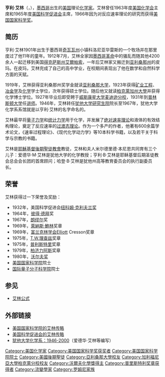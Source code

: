 {{Infobox Engineer
|image                = <!-- 檔案不存在 HenryEyring1951.jpg ，可從英文維基百科取得 -->
|image_width          = 
|caption              = 亨利·艾林
|name                 = 亨利·艾林
|nationality          = [[美国|美国]]
|birth_date           = 1901年2月20日
|birth_place          = [[奇瓦瓦州|奇瓦瓦州]]科洛尼亚华雷斯
|death_date           = 1981年12月26日
|death_place          = [[猶他州|猶他州]][[鹽湖城|鹽湖城]]
|education            =
|spouse               =
|parents              =
|children             =
|discipline           =
|institutions         =
|practice_name        =  
|significant_projects = 
|significant_design   = 
|significant_advance  =發展[[过渡态理论|过渡态理论]]
|significant_awards   = 
}}
'''亨利·艾林'''（{{lang-en|'''Henry D. Eyring'''}}，{{bd|1901年|2月20日|1981年|12月26日|catIdx=Eyring, Henry}}），[[墨西哥|墨西哥]]出生的[[美国|美国]]理论[[化学家|化学家]]。艾林曾任1963年度[[美国化学会|美国化学会]]主席和1965年度[[美国科学促进会|美国科学促进会]]主席，1966年因为对反应速率理论的研究而获得[[美国国家科学奖|美国国家科学奖]]。

== 简历 ==
亨利·艾林1901年出生于墨西哥[[奇瓦瓦州|奇瓦瓦州]]小镇科洛尼亚华雷斯的一个牧场并在那里度过了他11年的童年。1912年7月，艾林全家因[[墨西哥革命|墨西哥革命]]中的骚乱而随其他4200余人一起迁移到美国[[得克萨斯州|得克萨斯州]][[艾爾帕索_(德克薩斯州)|艾爾帕索]]，一年后艾林家又搬迁到[[亚利桑那州|亚利桑那州]]的皮玛。在皮玛，艾林完成了自己的高中学业，在校期间表现出了他在数学和自然科学方面的天赋。

1919年，艾林获得亚利桑那州奖学金就读[[亚利桑那大学|亚利桑那大学]]，1923年获得[[矿业工程|矿业工程]]、[[冶金学|冶金学]]及[[化学|化学]]学士学位，次年获得硕士学位。随后他又就读[[柏克萊加州大學|柏克萊加州大學]]并获得化学博士学位。1927年毕业后即受聘于[[威斯康星大学麦迪逊分校|威斯康星大学麦迪逊分校]]，1931年到[[普林斯顿大学|普林斯顿大学]]任[[讲师|讲师]]。1946年，艾林转任[[犹他大学|犹他大学]][[研究生院|研究生院]]院长至1967年，犹他大学化学系系馆就是以亨利·艾林的名字命名的。

艾林最早将[[量子力学|量子力学]]和[[统计力学|统计力学]]用于化学，并发展了[[绝对速率理论|绝对速率理论]]和液体的有效结构理论，奠定了反应速率的[[过渡态理论|过渡态理论]]。作为一个多产的作者，他著有600余篇学术论文，《速率过程理论》、《现代化学动力学》等10本科学书籍，以及若干关于科学与宗教的书籍。

艾林是[[耶穌基督後期聖徒教會|耶穌基督後期聖徒教會]]教徒，艾林和夫人米尔德里德·本尼恩共同育有三个儿子：爱德华·M·艾林是犹他大学的化学教授；亨利·B·艾林是耶稣基督后期圣徒教会总会会长团的首席顾问；哈登·B·艾林是犹他州高等教育委员会的执行副委员长。

== 荣誉 ==
艾林获得过一下荣誉及奖励：
* 1932年，美国科学促进会[[纽科姆·克利夫兰奖|纽科姆·克利夫兰奖]]
* 1964年，[[彼得·德拜|彼得·德拜]]奖
* 1967年，[[朗缪尔|朗缪尔]]奖
* 1969年，[[萊納斯·鮑林|萊納斯·鮑林]]奖章
* 1969年，[[富兰克林学会|富兰克林学会]]Elliott Cresson奖章
* 1975年，[[西奥多·威廉·理查兹|T.W.理查兹]]奖章
* 1975年，[[约瑟夫·普利斯特里|普利斯特里]]奖章
* 1979年，[[永斯·贝采利乌斯|柏济力阿斯]]奖章
* 1980年，[[沃尔夫奖|沃尔夫奖]]
* [[美国国家科学院|美国国家科学院]]院士
* [[国际量子分子科学院|国际量子分子科学院]]院士

== 参见 ==
* [[艾林公式|艾林公式]]

== 外部链接 ==
*[http://www.nap.edu/html/biomems/heyring.html 美国国家科学院的艾林传略]{{WebCite|url=https://www.webcitation.org/6G3H6SyS6?url=http://www.nap.edu/html/biomems/heyring.html |date=20130421192857 |dateformat=iso }}{{en}}
*[http://archives.aaas.org/people.php?p_id=169 美国科学促进会的艾林传略]{{Wayback|url=http://archives.aaas.org/people.php?p_id=169 |date=20110927011736 }}{{en}}
*[https://web.archive.org/web/20080726183845/http://www.chem.utah.edu/pdf/dept_info/chem_dept_history.pdf 犹他大学化学系：1946-2000]（爱德华·艾林等编写）{{en}}

{{Winners of the National Medal of Science}}{{普里斯特利奖章获得者}}{{沃尔夫化学奖}}
{{Authority control}}
{{DEFAULTSORT:Eyring, Henry}}
[[Category:美国化学家|Category:美国化学家]]
[[Category:美国国家科学奖获奖者|Category:美国国家科学奖获奖者]]
[[Category:美国国家科学院院士|Category:美国国家科学院院士]]
[[Category:美國後期聖徒|Category:美國後期聖徒]]
[[Category:亞利桑那大學校友|Category:亞利桑那大學校友]]
[[Category:加利福尼亞大學柏克萊分校校友|Category:加利福尼亞大學柏克萊分校校友]]
[[Category:沃爾夫化學獎得主|Category:沃爾夫化學獎得主]]
[[Category:普里斯特利奖章获得者|Category:普里斯特利奖章获得者]]
[[Category:流變學家|Category:流變學家]]
[[Category:罗姆尼家族|Category:罗姆尼家族]]